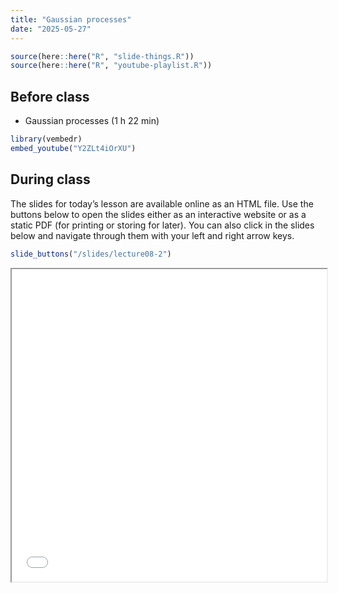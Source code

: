 ```yaml
---
title: "Gaussian processes"
date: "2025-05-27"
---
```


```r
source(here::here("R", "slide-things.R"))
source(here::here("R", "youtube-playlist.R"))
```


## Before class

- <i class="fab fa-youtube"></i> Gaussian processes (1 h 22 min)

```r
library(vembedr)
embed_youtube("Y2ZLt4iOrXU")
```


## During class

The slides for today's lesson are available online as an HTML file. Use the buttons below to open the slides either as an interactive website or as a static PDF (for printing or storing for later). You can also click in the slides below and navigate through them with your left and right arrow keys.

```r
slide_buttons("/slides/lecture08-2")
```
<iframe src="/slides/lecture08-2.html" width="100%" height="500px"></iframe>
